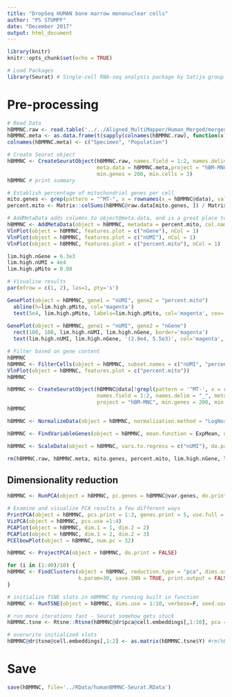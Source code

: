 ```yaml
---
title: "DropSeq HUMAN bone marrow mononuclear cells"
author: "PS STUMPF"
date: "December 2017"
output: html_document
---
```


```r
library(knitr)
knitr::opts_chunk$set(echo = TRUE)

# Load Packages
library(Seurat) # Single-cell RNA-seq analysis package by Satija group
```

# Pre-processing

```r
# Read Data
hBMMNC.raw <- read.table('../../Aligned_MultiMapper/Human_Merged/merged.DGE.txt.gz', header=T, sep="\t", row.names = 1)
hBMMNC.meta <- as.data.frame(t(sapply(colnames(hBMMNC.raw), function(x) {strsplit(x,"_")[[1]][1:2]})))
colnames(hBMMNC.meta) <- c("Specimen", "Population")
```

```r
# Create Seurat object
hBMMNC <- CreateSeuratObject(hBMMNC.raw, names.field = 1:2, names.delim = "_",
                             meta.data = hBMMNC.meta,project = "hBM-MNC",
                             min.genes = 200, min.cells = 3)
hBMMNC # print summary
```


```r
# Establish percentage of mitochondrial genes per cell
mito.genes <- grep(pattern = "^MT-", x = rownames(x = hBMMNC@data), value = TRUE)
percent.mito <- Matrix::colSums(hBMMNC@raw.data[mito.genes, ]) / Matrix::colSums(hBMMNC@raw.data)

# AddMetaData adds columns to object@meta.data, and is a great place to stash QC stats
hBMMNC <- AddMetaData(object = hBMMNC, metadata = percent.mito, col.name = "percent.mito")
VlnPlot(object = hBMMNC, features.plot = c("nGene"), nCol = 1)
VlnPlot(object = hBMMNC, features.plot = c("nUMI"), nCol = 1)
VlnPlot(object = hBMMNC, features.plot = c("percent.mito"), nCol = 1)

lim.high.nGene = 6.3e3
lim.high.nUMI = 4e4
lim.high.pMito = 0.08

# Visualise results
par(mfrow = c(1, 2), las=1, pty='s')

GenePlot(object = hBMMNC, gene1 = "nUMI", gene2 = "percent.mito")
  abline(h=lim.high.pMito, col='magenta')
  text(5e4, lim.high.pMito, labels=lim.high.pMito, col='magenta', cex=.75, pos=3)
  
GenePlot(object = hBMMNC, gene1 = "nUMI", gene2 = "nGene")
  rect(100, 100, lim.high.nUMI, lim.high.nGene, border='magenta')
  text(lim.high.nUMI, lim.high.nGene, '(2.8e4, 5.5e3)', col='magenta', cex=.75, pos=4)
```

```r
# Filter based on gene content
hBMMNC
hBMMNC <- FilterCells(object = hBMMNC, subset.names = c("nUMI", "percent.mito"), low.thresholds = c(200, -Inf), high.thresholds = c(lim.high.nUMI, lim.high.pMito))
VlnPlot(object = hBMMNC, features.plot = c("percent.mito"))
hBMMNC
```


```r
hBMMNC <- CreateSeuratObject(hBMMNC@data[!grepl(pattern = '^MT-', x = rownames(hBMMNC@data)),],
                             names.field = 1:2, names.delim = "_", meta.data = hBMMNC@meta.data,
                             project = "hBM-MNC", min.genes = 200, min.cells = 3)
hBMMNC
```


```r
hBMMNC <- NormalizeData(object = hBMMNC, normalization.method = "LogNormalize", scale.factor = 1e4)
```


```r
hBMMNC <- FindVariableGenes(object = hBMMNC, mean.function = ExpMean, dispersion.function = LogVMR, x.low.cutoff = 0.0125, x.high.cutoff = 4, y.cutoff = 0.5)
```

```r
hBMMNC <- ScaleData(object = hBMMNC, vars.to.regress = c("nUMI"), do.par = TRUE, num.cores=4)
```

```r
rm(hBMMNC.raw, hBMMNC.meta, mito.genes, percent.mito, lim.high.nGene, lim.high.nUMI, lim.high.pMito)
```




## Dimensionality reduction

```r
hBMMNC <- RunPCA(object = hBMMNC, pc.genes = hBMMNC@var.genes, do.print = FALSE, pcs.compute = 32)
```

```r
# Examine and visualize PCA results a few different ways
PrintPCA(object = hBMMNC, pcs.print = 1:3, genes.print = 5, use.full = FALSE)
VizPCA(object = hBMMNC, pcs.use =1:4)
PCAPlot(object = hBMMNC, dim.1 = 1, dim.2 = 2)
PCAPlot(object = hBMMNC, dim.1 = 2, dim.2 = 3)
PCElbowPlot(object = hBMMNC, num.pc = 32)

hBMMNC <- ProjectPCA(object = hBMMNC, do.print = FALSE)
```


```r
for (i in (1:40)/10) {
hBMMNC <- FindClusters(object = hBMMNC, reduction.type = "pca", dims.use = 1:10, resolution = i,
                       k.param=30, save.SNN = TRUE, print.output = FALSE)
}
```

```r
# initialize TSNE slots in mBMMNC by running built in function
hBMMNC <- RunTSNE(object = hBMMNC, dims.use = 1:10, verbose=F, seed.use = NULL)

# run more iterations fast - Seurat somehow gets stuck
hBMMNC.tsne <- Rtsne::Rtsne(hBMMNC@dr$pca@cell.embeddings[,1:10], pca = FALSE, perplexity = 30, max_iter = 5000, verbose = F)

# overwrite initialized slots
hBMMNC@dr$tsne@cell.embeddings[,1:2] <- as.matrix(hBMMNC.tsne$Y) #rm(hBMMNC.tsne)
```

# Save

```r
save(hBMMNC, file='../RData/humanBMMNC-Seurat.RData')
```
